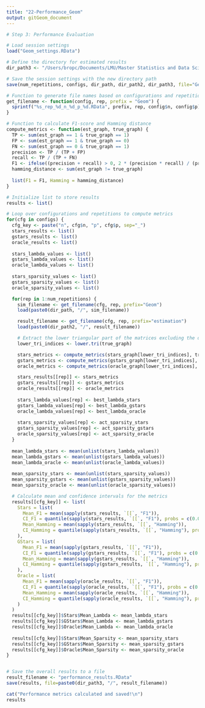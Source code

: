 ```yaml
---
title: "22-Performance_Geom"
output: gitGeom_document
---
```


```r
# Step 3: Performance Evaluation

# Load session settings
load("Geom_settings.RData")

# Define the directory for estimated results
dir_path3 <- "/Users/bropc/Documents/LMU/Master Statistics and Data Science/Masterarbeit/R Master/StARS_Simulations/workflow/Storage_Performance_Geom"

# Save the session settings with the new directory path
save(num_repetitions, configs, dir_path, dir_path2, dir_path3, file="Geom_settings.RData")

# Function to generate file names based on configurations and repetition number
get_filename <- function(config, rep, prefix = "Geom") {
  sprintf("%s_rep_%d_n_%d_p_%d.RData", prefix, rep, config$n, config$p)
}

# Function to calculate F1-score and Hamming distance
compute_metrics <- function(est_graph, true_graph) {
  TP <- sum(est_graph == 1 & true_graph == 1)
  FP <- sum(est_graph == 1 & true_graph == 0)
  FN <- sum(est_graph == 0 & true_graph == 1)
  precision <- TP / (TP + FP)
  recall <- TP / (TP + FN)
  F1 <- ifelse((precision + recall) > 0, 2 * (precision * recall) / (precision + recall), 0)
  hamming_distance <- sum(est_graph != true_graph)
  
  list(F1 = F1, Hamming = hamming_distance)
}

# Initialize list to store results
results <- list()

# Loop over configurations and repetitions to compute metrics
for(cfg in configs) {
  cfg_key <- paste("n", cfg$n, "p", cfg$p, sep="_")
  stars_results <- list()
  gstars_results <- list()
  oracle_results <- list()
  
  stars_lambda_values <- list()
  gstars_lambda_values <- list()
  oracle_lambda_values <- list()
  
  stars_sparsity_values <- list()
  gstars_sparsity_values <- list()
  oracle_sparsity_values <- list()

  for(rep in 1:num_repetitions) {
    sim_filename <- get_filename(cfg, rep, prefix="Geom")
    load(paste0(dir_path, "/", sim_filename))

    result_filename <- get_filename(cfg, rep, prefix="estimation")
    load(paste0(dir_path2, "/", result_filename))

    # Extract the lower triangular part of the matrices excluding the diagonal
    lower_tri_indices <- lower.tri(true_graph)

    stars_metrics <- compute_metrics(stars_graph[lower_tri_indices], true_graph[lower_tri_indices])
    gstars_metrics <- compute_metrics(gstars_graph[lower_tri_indices], true_graph[lower_tri_indices])
    oracle_metrics <- compute_metrics(oracle_graph[lower_tri_indices], true_graph[lower_tri_indices])

    stars_results[[rep]] <- stars_metrics
    gstars_results[[rep]] <- gstars_metrics
    oracle_results[[rep]] <- oracle_metrics
    
    stars_lambda_values[rep] <- best_lambda_stars
    gstars_lambda_values[rep] <- best_lambda_gstars
    oracle_lambda_values[rep] <- best_lambda_oracle
    
    stars_sparsity_values[rep] <- act_sparsity_stars
    gstars_sparsity_values[rep] <- act_sparsity_gstars
    oracle_sparsity_values[rep] <- act_sparsity_oracle
  }
  
  mean_lambda_stars <- mean(unlist(stars_lambda_values))
  mean_lambda_gstars <- mean(unlist(gstars_lambda_values))
  mean_lambda_oracle <- mean(unlist(oracle_lambda_values))
  
  mean_sparsity_stars <- mean(unlist(stars_sparsity_values))
  mean_sparsity_gstars <- mean(unlist(gstars_sparsity_values))
  mean_sparsity_oracle <- mean(unlist(oracle_sparsity_values))

  # Calculate mean and confidence intervals for the metrics
  results[[cfg_key]] <- list(
    Stars = list(
      Mean_F1 = mean(sapply(stars_results, `[[`, "F1")),
      CI_F1 = quantile(sapply(stars_results, `[[`, "F1"), probs = c(0.025, 0.975)),
      Mean_Hamming = mean(sapply(stars_results, `[[`, "Hamming")),
      CI_Hamming = quantile(sapply(stars_results, `[[`, "Hamming"), probs = c(0.025, 0.975))
    ),
    GStars = list(
      Mean_F1 = mean(sapply(gstars_results, `[[`, "F1")),
      CI_F1 = quantile(sapply(gstars_results, `[[`, "F1"), probs = c(0.025, 0.975)),
      Mean_Hamming = mean(sapply(gstars_results, `[[`, "Hamming")),
      CI_Hamming = quantile(sapply(gstars_results, `[[`, "Hamming"), probs = c(0.025, 0.975))
    ),
    Oracle = list(
      Mean_F1 = mean(sapply(oracle_results, `[[`, "F1")),
      CI_F1 = quantile(sapply(oracle_results, `[[`, "F1"), probs = c(0.025, 0.975)),
      Mean_Hamming = mean(sapply(oracle_results, `[[`, "Hamming")),
      CI_Hamming = quantile(sapply(oracle_results, `[[`, "Hamming"), probs = c(0.025, 0.975))
    )
  )
  results[[cfg_key]]$Stars$Mean_Lambda <- mean_lambda_stars
  results[[cfg_key]]$GStars$Mean_Lambda <- mean_lambda_gstars
  results[[cfg_key]]$Oracle$Mean_Lambda <- mean_lambda_oracle
  
  results[[cfg_key]]$Stars$Mean_Sparsity <- mean_sparsity_stars
  results[[cfg_key]]$GStars$Mean_Sparsity <- mean_sparsity_gstars
  results[[cfg_key]]$Oracle$Mean_Sparsity <- mean_sparsity_oracle
}


# Save the overall results to a file
result_filename <- "performance_results.RData"
save(results, file=paste0(dir_path3, "/", result_filename))

cat("Performance metrics calculated and saved!\n")
results

```
